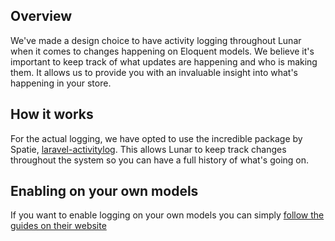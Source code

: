 ## Overview

We've made a design choice to have activity logging throughout Lunar when it comes to changes happening on Eloquent models. We believe it's important to keep track of what updates are happening and who is making them. It allows us to provide you with an invaluable insight into what's happening in your store.

## How it works

For the actual logging, we have opted to use the incredible package by Spatie, [laravel-activitylog](https://spatie.be/docs/laravel-activitylog). This allows Lunar to keep track changes throughout the system so you can have a full history of what's going on.

## Enabling on your own models

If you want to enable logging on your own models you can simply [follow the guides on their website](https://spatie.be/docs/laravel-activitylog)
